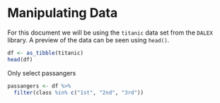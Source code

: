 # Manipulating Data

For this document we will be using the `titanic` data set from the `DALEX` library. A preview of the data can be seen using `head()`.

```r
df <- as_tibble(titanic)
head(df)
```

Only select passangers
```r
passangers <- df %>%
  filter(class %in% c("1st", "2nd", "3rd"))
```
